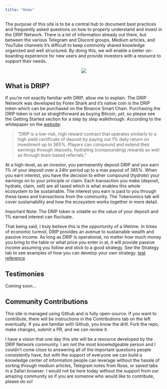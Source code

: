 ```yaml
---
title: "Home"
---
```


The purpose of this site is to be a central hub to document best practices and frequently asked questions on how to properly understand and invest in the DRIP Network. There is a lot of information already out there, but between the various Telegram and Discord groups, Medium articles, and YouTube channels it's difficult to keep commonly shared knowledge organized and well structured. By doing this, we will enable a better on-boarding experience for new users and provide investors with a resource to support their needs.


<p align="center">
    ![](drip.png)
</p>

## What is DRIP?
If you're not exactly familiar with DRIP, allow me to explain. The DRIP Network was developed by Forex Shark and it's native coin is the DRIP token which can be purchased on the Binance Smart Chain. Purchasing the DRIP token is not as straightforward as buying Bitcoin, _yet_, so please see the Getting Started section for a step by step walkthrough. According to the whitepaper on the [website](www.drip.community):

> “DRIP is a low-risk, high reward contract that operates similarly to a high yield certificate of deposit by paying out 1% daily return on investment up to 365%. Players can compound and extend their earnings through deposits, hydrating (compounding) rewards as well as through team based referrals.”

At a high-level, as an investor, you permanently deposit DRIP and you earn 1% of your deposit over a 24hr period up to a max payout of 365%. When you earn interest, you have the decision to either compound (*hydrate*) your earnings on to your principle or claim. Each transaction you make (deposit, hydrate, claim, sell) are all taxed which is what enables this whole ecosystem to be sustainable. The interest you earn is paid to you through these taxes and transactions from the community. The Tokenomics tab will cover sustainability and how the ecosystem works together in more detail.

<div class="alert alert-info"
  <strong> Important Note: </strong> The DRIP token is volatile so the value of your deposit and 1% earned interest can fluctuate. 
</div>

That being said, I truly believe this is the opportunity of a lifetime. In times of economic turmoil, DRIP provides an avenue to sustainable wealth and passive income. As long as DRIP is operational, no matter how much money you bring to the table or what price you enter in at, it will provide passive income assuming you follow and stick to a good strategy. See the Strategy tab to see examples of how you can develop your own strategy. 
[test reference](site/strategy/index.qmd)

## Testimonies
Coming soon...

## Community Contributions
This site is managed using Github and is fully open-source. If you want to contribute, there will be instructions in the Contributions tab on the left eventually. If you are familiar with Github, you know the drill. Fork the repo, make changes, submit a PR, and we can review it.

I have a vision that one day this site will be a resource developed by the DRIP Network community. I am not the most knowledgeable person and I couldn't come close to answering all of the important questions people consistently have, but with the support of everyone we can build a knowledge center of information people can leverage without the hassle of sorting through medium articles, Telegram notes from Rose, or saved tabs in a Safari browser. I would not be here today without the support from our amazing community so if you are someone who would like to contribute, please do so!
